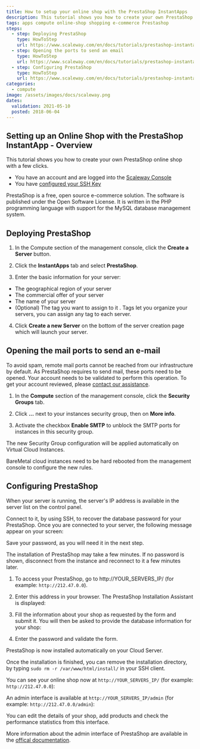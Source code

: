 ```yaml
---
title: How to setup your online shop with the PrestaShop InstantApps
description: This tutorial shows you how to create your own PrestaShop online shop with a few clicks.
tags: apps compute online-shop shopping e-commerce Prestashop
steps:
  - step: Deploying PrestaShop
    type: HowToStep
    url: https://www.scaleway.com/en/docs/tutorials/prestashop-instantapp/#-Deploying-PrestaShop
  - step: Opening the ports to send an email
    type: HowToStep
    url: https://www.scaleway.com/en/docs/tutorials/prestashop-instantapp/#-Opening-the-mail-ports-to-send-an-email
  - step: Configuring PrestaShop
    type: HowToStep
    url: https://www.scaleway.com/en/docs/tutorials/prestashop-instantapp/#-Configuring-PrestaShop
categories:
  - compute
image: /assets/images/docs/scaleway.png
dates:
  validation: 2021-05-10
  posted: 2018-06-04
---
```


## Setting up an Online Shop with the PrestaShop InstantApp - Overview

This tutorial shows you how to create your own PrestaShop online shop with a few clicks.

<Message type="requirement">

- You have an account and are logged into the [Scaleway Console](https://console.scaleway.com)
- You have [configured your SSH Key](/console/my-project/how-to/create-ssh-key/)

</Message>

PrestaShop is a free, open source e-commerce solution. The software is published under the Open Software License. It is written in the PHP programming language with support for the MySQL database management system.

## Deploying PrestaShop

1. In the Compute section of the management console, click the **Create a Server** button.

  <Lightbox src="scaleway-compute-create-server.png" alt="" />

2. Click the **InstantApps** tab and select **PrestaShop**.<br />

  <Lightbox src="scaleway-compute-instant-apps.png" alt="" />

3. Enter the basic information for your server:

  - The geographical region of your server
  - The commercial offer of your server
  - The name of your server
  - (Optional) The tag you want to assign to it . Tags let you organize your servers, you can assign any tag to each server.

4. Click **Create a new Server** on the bottom of the server creation page which will launch your server.

## Opening the mail ports to send an e-mail

<Message type="note">

To avoid spam, remote mail ports cannot be reached from our infrastructure by default. As PrestaShop requires to send mail, these ports need to be opened. Your account needs to be validated to perform this operation. To get your account reviewed, please [contact our assistance](https://console.scaleway.com/support/).

</Message>

1. In the **Compute** section of the management console, click the **Security Groups** tab.

  <Lightbox src="scaleway-compute-security-group.png" alt="" />

2. Click **...** next to your instances security group, then on **More info**.

3. Activate the checkbox **Enable SMTP** to unblock the SMTP ports for instances in this security group.

  <Lightbox src="scaleway-compute-sg-enable-smtp.png" alt="" />

  The new Security Group configuration will be applied automatically on Virtual Cloud Instances.

<Message type="tip">

 BareMetal cloud instances need to be hard rebooted from the management console to configure the new rules.

</Message>

## Configuring PrestaShop

When your server is running, the server's IP address is available in the server list on the control panel.

Connect to it, by using SSH, to recover the database password for your PrestaShop.
Once you are connected to your server, the following message appear on your screen:

  <Lightbox src="scaleway-prestashop-credentials.png" alt="" />

Save your password, as you will need it in the next step.

<Message type="important">

The installation of PrestaShop may take a few minutes. If no password is shown, disconnect from the instance and reconnect to it a few minutes later.

</Message>


1. To access your PrestaShop, go to http://YOUR_SERVERS_IP/ (for example: `http://212.47.0.0`).

2. Enter this address in your browser. The PrestaShop Installation Assistant is displayed:

  <Lightbox src="scaleway-prestashop-installer.png" alt="" />

3. Fill the information about your shop as requested by the form and submit it.
   You will then be asked to provide the database information for your shop:

  <Lightbox src="scaleway-prestashop-database.png" alt="" />

4. Enter the password and validate the form.

PrestaShop is now installed automatically on your Cloud Server.

Once the installation is finished, you can remove the installation directory, by typing `sudo rm -r /var/www/html/install/` in your SSH client.

You can see your online shop now at `http://YOUR_SERVERS_IP/` (for example: `http://212.47.0.0`):

  <Lightbox src="scaleway-prestashop-database.png" alt="" />

An admin interface is available at `http://YOUR_SERVERS_IP/admin` (for example: `http://212.47.0.0/admin`):

  <Lightbox src="scaleway-prestashop-admin.png" alt="" /> 

You can edit the details of your shop, add products and check the performance statistics from this interface.

More information about the admin interface of PrestaShop are available in the [offical documentation](http://doc.prestashop.com/display/PS17/Discovering+the+Administration+Area).
